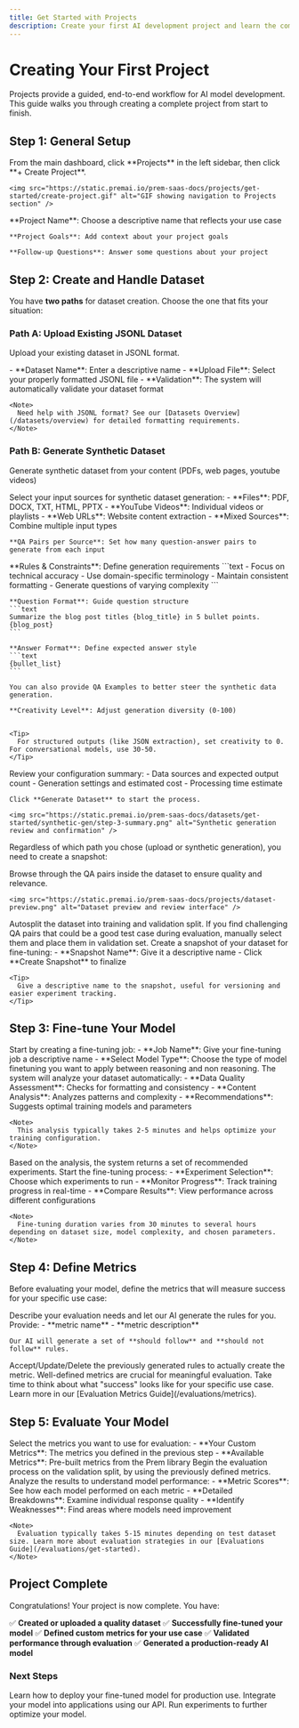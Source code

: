 ```yaml
---
title: Get Started with Projects
description: Create your first AI development project and learn the complete workflow from dataset creation to model evaluation.
---
```


# Creating Your First Project

Projects provide a guided, end-to-end workflow for AI model development. This guide walks you through creating a complete project from start to finish.

## Step 1: General Setup

<Steps>
  <Step title="Navigate to Projects">
    From the main dashboard, click **Projects** in the left sidebar, then click **+ Create Project**.

    <img src="https://static.premai.io/prem-saas-docs/projects/get-started/create-project.gif" alt="GIF showing navigation to Projects section" />
  </Step>

  <Step title="Configure Project Basics">
    **Project Name**: Choose a descriptive name that reflects your use case

    **Project Goals**: Add context about your project goals

    **Follow-up Questions**: Answer some questions about your project

  </Step>
</Steps>

## Step 2: Create and Handle Dataset

You have **two paths** for dataset creation. Choose the one that fits your situation:

### Path A: Upload Existing JSONL Dataset
Upload your existing dataset in JSONL format.

<Steps>
  <Step title="Upload Your JSONL File">
    - **Dataset Name**: Enter a descriptive name
    - **Upload File**: Select your properly formatted JSONL file
    - **Validation**: The system will automatically validate your dataset format

    <Note>
      Need help with JSONL format? See our [Datasets Overview](/datasets/overview) for detailed formatting requirements.
    </Note>
  </Step>
</Steps>

### Path B: Generate Synthetic Dataset
Generate synthetic dataset from your content (PDFs, web pages, youtube videos)

<Steps>
  <Step title="Choose Data Sources">
    Select your input sources for synthetic dataset generation:
    - **Files**: PDF, DOCX, TXT, HTML, PPTX
    - **YouTube Videos**: Individual videos or playlists
    - **Web URLs**: Website content extraction
    - **Mixed Sources**: Combine multiple input types

    **QA Pairs per Source**: Set how many question-answer pairs to generate from each input

  </Step>

  <Step title="Configure Advanced Settings (Optional)">
    **Rules & Constraints**: Define generation requirements
    ```text
    - Focus on technical accuracy
    - Use domain-specific terminology
    - Maintain consistent formatting
    - Generate questions of varying complexity
    ```

    **Question Format**: Guide question structure
    ```text
    Summarize the blog post titles {blog_title} in 5 bullet points.
    {blog_post}
    ```

    **Answer Format**: Define expected answer style
    ```text
    {bullet_list}
    ```

    You can also provide QA Examples to better steer the synthetic data generation.

    **Creativity Level**: Adjust generation diversity (0-100)


    <Tip>
      For structured outputs (like JSON extraction), set creativity to 0. For conversational models, use 30-50.
    </Tip>
  </Step>

  <Step title="Review and Generate">
    Review your configuration summary:
    - Data sources and expected output count
    - Generation settings and estimated cost
    - Processing time estimate

    Click **Generate Dataset** to start the process.

    <img src="https://static.premai.io/prem-saas-docs/datasets/get-started/synthetic-gen/step-3-summary.png" alt="Synthetic generation review and confirmation" />
  </Step>
</Steps>

Regardless of which path you chose (upload or synthetic generation), you need to create a snapshot:

<Steps>
  <Step title="Overview Dataset">
    Browse through the QA pairs inside the dataset to ensure quality and relevance.

    <img src="https://static.premai.io/prem-saas-docs/projects/dataset-preview.png" alt="Dataset preview and review interface" />
  </Step>
  <Step>
    Autosplit the dataset into training and validation split. If you find challenging QA pairs that could be a good test case during evaluation, manually select them and place them in validation set.
  </Step>
  <Step title="Create Snapshot">
    Create a snapshot of your dataset for fine-tuning:
    - **Snapshot Name**: Give it a descriptive name
    - Click **Create Snapshot** to finalize


    <Tip>
      Give a descriptive name to the snapshot, useful for versioning and easier experiment tracking.
    </Tip>
  </Step>
</Steps>

## Step 3: Fine-tune Your Model

<Steps>
  <Step title="Create New Fine-tuning Job">
    Start by creating a fine-tuning job:
    - **Job Name**: Give your fine-tuning job a descriptive name
    - **Select Model Type**: Choose the type of model finetuning you want to apply between reasoning and non reasoning.
  </Step>

  <Step title="Dataset Analysis">
    The system will analyze your dataset automatically:
    - **Data Quality Assessment**: Checks for formatting and consistency
    - **Content Analysis**: Analyzes patterns and complexity
    - **Recommendations**: Suggests optimal training models and parameters

    <Note>
      This analysis typically takes 2-5 minutes and helps optimize your training configuration.
    </Note>
  </Step>

  <Step title="Configure Experiments">
    Based on the analysis, the system returns a set of recommended experiments.

  </Step>

  <Step title="Run Experiments">
    Start the fine-tuning process:
    - **Experiment Selection**: Choose which experiments to run
    - **Monitor Progress**: Track training progress in real-time
    - **Compare Results**: View performance across different configurations

    <Note>
      Fine-tuning duration varies from 30 minutes to several hours depending on dataset size, model complexity, and chosen parameters.
    </Note>
  </Step>
</Steps>

## Step 4: Define Metrics

Before evaluating your model, define the metrics that will measure success for your specific use case:

<Steps>
  <Step title="Generate Rules">
    Describe your evaluation needs and let our AI generate the rules for you.
    Provide:
    - **metric name**
    - **metric description**

    Our AI will generate a set of **should follow** and **should not follow** rules.
  </Step>

  <Step title="Create Custom Metrics">
    Accept/Update/Delete the previously generated rules to actually create the metric.

  </Step>
</Steps>

<Note>
  Well-defined metrics are crucial for meaningful evaluation. Take time to think about what "success" looks like for your specific use case. Learn more in our [Evaluation Metrics Guide](/evaluations/metrics).
</Note>

## Step 5: Evaluate Your Model

<Steps>
  <Step title="Choose Metrics">
    Select the metrics you want to use for evaluation:
    - **Your Custom Metrics**: The metrics you defined in the previous step
    - **Available Metrics**: Pre-built metrics from the Prem library

  </Step>

  <Step title="Start Evaluation">
    Begin the evaluation process on the validation split, by using the previously defined metrics.
  </Step>

  <Step title="Review Evaluation Results">
    Analyze the results to understand model performance:
    - **Metric Scores**: See how each model performed on each metric
    - **Detailed Breakdowns**: Examine individual response quality
    - **Identify Weaknesses**: Find areas where models need improvement

    <Note>
      Evaluation typically takes 5-15 minutes depending on test dataset size. Learn more about evaluation strategies in our [Evaluations Guide](/evaluations/get-started).
    </Note>
  </Step>
</Steps>

## Project Complete

Congratulations! Your project is now complete. You have:

✅ **Created or uploaded a quality dataset**
✅ **Successfully fine-tuned your model**
✅ **Defined custom metrics for your use case**
✅ **Validated performance through evaluation**
✅ **Generated a production-ready AI model**

### Next Steps

<CardGroup cols={2}>
  <Card title="Deploy Your Model" icon="rocket" href="/inference/self-host">
    Learn how to deploy your fine-tuned model for production use.
  </Card>
  <Card title="API Integration" icon="code" href="/api-reference/introduction">
    Integrate your model into applications using our API.
  </Card>
</CardGroup>

<CardGroup cols={1}>
  <Card title="Model Experiments" icon="flask" href="/finetuning/experiments">
    Run experiments to further optimize your model.
  </Card>
</CardGroup>
